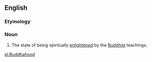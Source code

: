 ==English==

===Etymology===
{{suffix|Buddha|hood}}

===Noun===
{{en-noun|-}}

# The state of being spiritually [[enlightened]] by the [[Buddhist]] teachings.

[[pl:Buddhahood]]